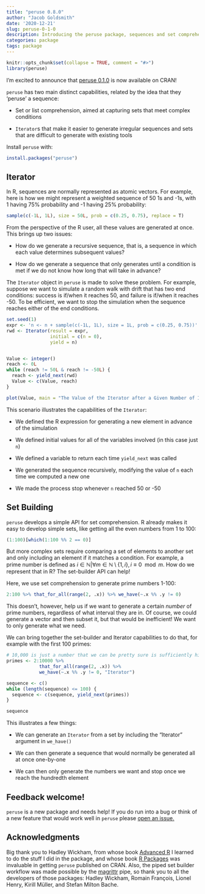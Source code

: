 ```yaml
---
title: "peruse 0.8.0"
author: "Jacob Goldsmith"
date: '2020-12-21'
slug: peruse-0-1-0
description: Introducing the peruse package, sequences and set comprehension in R.
categories: package
tags: package
---
```


```r
knitr::opts_chunk$set(collapse = TRUE, comment = "#>")
library(peruse)
```

<html>
<style>
h2 code {
    font-size: 1em;
}
</style>
</html>

I'm excited to announce that [peruse 0.1.0](https://jacgoldsm.github.io/peruse/) is now
available on CRAN!

`peruse` has two main distinct capabilities, related by the idea that they 'peruse' a sequence:

* Set or list comprehension, aimed at capturing sets that meet complex conditions

* `Iterator`s that make it easier to generate irregular sequences and sets that are difficult to generate with existing tools


Install `peruse` with:

```r
install.packages("peruse")
```

## Iterator

In R, sequences are normally represented as atomic vectors. For example, here is how we might represent a weighted sequence of 50 1s and -1s, with 1 having 75% probability and -1 having 25% probability:
```r
sample(c(-1L, 1L), size = 50L, prob = c(0.25, 0.75), replace = T)
```
From the perspective of the R user, all these values are generated at once. This brings up two issues:

* How do we generate a recursive sequence, that is, a sequence in which each value determines subsequent values?

* How do we generate a sequence that only generates until a condition is met if we do not know how long that will take in advance?

The `Iterator` object in `peruse` is made to solve these problem. For example, suppose we want to simulate a random walk with drift that has two end conditions: success is if/when it reaches 50, and failure is if/when it reaches -50. To be efficient, we want to stop the simulation when the sequence reaches either of the end conditions.


```r
set.seed(1)
expr <- 'n <- n + sample(c(-1L, 1L), size = 1L, prob = c(0.25, 0.75))'
rwd <- Iterator(result = expr,
                initial = c(n = 0),
                yield = n)


Value <- integer()
reach <- 0L
while (reach != 50L & reach != -50L) {
  reach <- yield_next(rwd)
  Value <- c(Value, reach)
}

plot(Value, main = "The Value of the Iterator after a Given Number of Iterations")
```


This scenario illustrates the capabilities of the `Iterator`:

* We defined the R expression for generating a new element in advance of the simulation

* We defined initial values for all of the variables involved (in this case just `n`)

* We defined a variable to return each time `yield_next` was called

* We generated the sequence recursively, modifying the value of `n` each time we computed a new one

* We made the process stop whenever `n` reached 50 or -50

## Set Building
`peruse` develops a simple API for set comprehension. R already makes it easy to develop simple sets, like getting all the even numbers from 1 to 100:
```r
(1:100)[which(1:100 %% 2 == 0)]
```
But more complex sets require comparing a set of elements to another set and only including an element if it matches a condition. For example, a prime number is defined as $i \in \mathbb{N} | \forall m \in \mathbb{N} \setminus \{1,i \}, i \equiv 0 \mod m$. How do we represent that in R? The set-builder API can help!

Here, we use set comprehension to generate prime numbers 1-100:
```r
2:100 %>% that_for_all(range(2, .x)) %>% we_have(~.x %% .y != 0)
```
This doesn't, however, help us if we want to generate a certain *number* of prime numbers, regardless of what interval they are in. Of course, we could generate a vector and then subset it, but that would be inefficient! We want to only generate what we need.

We can bring together the set-builder and Iterator capabilities to do that, for example with the first 100 primes:

```r
# 10,000 is just a number that we can be pretty sure is sufficiently high
primes <- 2:10000 %>%
            that_for_all(range(2, .x)) %>% 
            we_have(~.x %% .y != 0, "Iterator")

sequence <- c()
while (length(sequence) <= 100) {
  sequence <- c(sequence, yield_next(primes))
}

sequence
```
This illustrates a few things:

* We can generate an `Iterator` from a set by including the "Iterator" argument in `we_have()`

* We can then generate a sequence that would normally be generated all at once one-by-one

* We can then only generate the numbers we want and stop once we reach the hundredth element


## Feedback welcome!

`peruse` is a new package and needs help! If you do run into a bug or think of a new feature that would work well in `peruse` please [open an issue.](https://github.com/jacgoldsm/peruse/issues)

## Acknowledgments
Big thank you to Hadley Wickham, from whose book [Advanced R](https://adv-r.hadley.nz/index.html) I learned to do the stuff I did in the package, and whose book [R Packages](https://r-pkgs.org/index.html) was invaluable in getting `peruse` published on CRAN. Also, the piped set builder workflow was made possible by the [magrittr](https://magrittr.tidyverse.org/) pipe, so thank you to all the developers of those packages: Hadley Wickham, Romain François, Lionel Henry, Kirill Müller, and Stefan Milton Bache.


